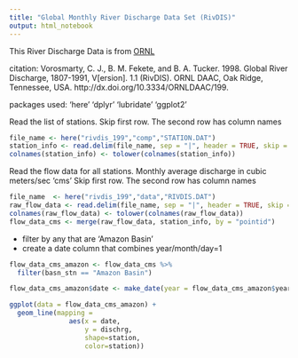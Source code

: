 ```yaml
---
title: "Global Monthly River Discharge Data Set (RivDIS)"
output: html_notebook
---
```


This River Discharge Data is from [ORNL](https://daac.ornl.gov/cgi-bin/dsviewer.pl?ds_id=199)

citation:
Vorosmarty, C. J., B. M. Fekete, and B. A. Tucker. 1998. Global River Discharge, 1807-1991, V[ersion]. 1.1 (RivDIS). ORNL DAAC, Oak Ridge, Tennessee, USA. http://dx.doi.org/10.3334/ORNLDAAC/199.

packages used: 'here' 'dplyr' 'lubridate' 'ggplot2'

Read the list of stations. Skip first row. The second row has column names

```r
file_name <- here("rivdis_199","comp","STATION.DAT")
station_info <- read.delim(file_name, sep = "|", header = TRUE, skip = 1)
colnames(station_info) <- tolower(colnames(station_info))
```

Read the flow data for all stations. Monthly average discharge in cubic meters/sec 'cms' Skip first row. The second row has column names

```r
file_name  <- here("rivdis_199","data","RIVDIS.DAT")
raw_flow_data <- read.delim(file_name, sep = "|", header = TRUE, skip = 1)
colnames(raw_flow_data) <- tolower(colnames(raw_flow_data))
flow_data_cms <- merge(raw_flow_data, station_info, by = "pointid")
```

-   filter by any that are 'Amazon Basin'
-   create a date column that combines year/month/day=1

```r

flow_data_cms_amazon <- flow_data_cms %>%
  filter(basn_stn == "Amazon Basin")

flow_data_cms_amazon$date <- make_date(year = flow_data_cms_amazon$year,month = flow_data_cms_amazon$month, day =15)
```

```r
ggplot(data = flow_data_cms_amazon) +
  geom_line(mapping = 
               aes(x = date, 
                   y = dischrg, 
                   shape=station, 
                   color=station))
```
